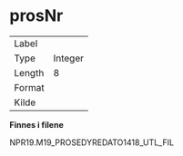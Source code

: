 
# prosNr {-}

| | |
|----|----|
| Label    |  |
| Type     | Integer |
| Length   | 8    |
| Format   |  |
| Kilde    |   |

**Finnes i filene**

NPR19.M19_PROSEDYREDATO1418_UTL_FIL

